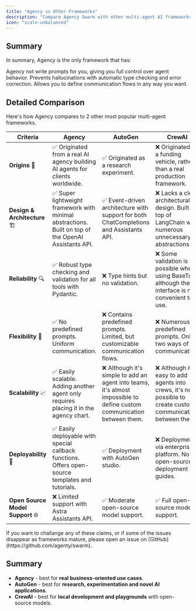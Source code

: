 ```yaml
---
title: "Agency vs Other Frameworks"
description: "Compare Agency Swarm with other multi-agent AI frameworks."
icon: "scale-unbalanced"
---
```


## Summary

In summary, Agency is the only framework that has:

<CardGroup cols={3}>
  <Card title="No Predefined Prompts" icon="message-code">
    Agency  not write prompts for you, giving you full control over agent behavior.
  </Card>
  <Card title="Automatic Error Correction" icon="shield-check">
    Prevents hallucinations with automatic type checking and error correction.
  </Card>
  <Card title="Uniform Communication Flows" icon="diagram-project">
    Allows you to define communication flows in any way you want.
  </Card>
</CardGroup>

## Detailed Comparison

Here's how Agency compares to 2 other most popular multi-agent frameworks.

| **Criteria**                       | **Agency**                                                                                                                                            | **AutoGen**                                                                                                             | **CrewAI**                                                                                                                  |
| ---------------------------------- | ----------------------------------------------------------------------------------------------------------------------------------------------------------- | ----------------------------------------------------------------------------------------------------------------------- | --------------------------------------------------------------------------------------------------------------------------- |
| **Origins** 🏁                     | ✅ Originated from a real AI agency building AI agents for clients worldwide.                                                                                | ✅ Originated as a research experiment.                                                                                  | ❌ Originated as a funding vehicle, rather than a real production framework.                                                     |
| **Design & Architecture** 🏗️      | ✅ Super lightweight framework with minimal abstractions. Built on top of the OpenAI Assistants API.                                                         | ✅ Event-driven architecture with support for both ChatCompletions and Assistants API.                                   | ❌ Lacks a clear architectural design. Built on top of LangChain with numerous unnecessary abstractions.                    |
| **Reliability** 🔍                 | ✅ Robust type checking and validation for all tools with Pydantic.                                                                                           | ❌ Type hints but no validation.                                                                                         | ❌ Some validation is possible when using BaseTool, although the interface is not convenient to use.                         |
| **Flexibility** 🔄                 | ✅ No predefined prompts. Uniform communication.                                                                                                             | ❌ Contains predefined prompts. Limited, but customizable communication flows.                                           | ❌ Numerous predefined prompts. Only two ways of communication.                                                             |
| **Scalability** 📈                | ✅ Easily scalable. Adding another agent only requires placing it in the agency chart.                                                                        | ❌ Although it's simple to add an agent into teams, it's almost impossible to define custom communication between them. | ❌ Although it's easy to add agents into crews, it's not possible to create custom communication between them.               |
| **Deployability** 🚀               | ✅ Easily deployable with special callback functions. Offers open-source templates and tutorials.                                                            | ✅ Deployment with AutoGen studio.                                                                                       | ❌ Deployment via enterprise platform. No open-source deployment guides.                                                    |
| **Open Source Model Support** 🌐   | ❌ Limited support with Astra Assistants API.                                                                                                                | ✅ Moderate open-source model support.                                                                                   | ✅ Full open-source model support.                                                                                           |

<Note>
  If you want to challange any of these claims, or if some of the issues disappear as frameworks mature, please open an issue on [GitHub](https://github.com/agenty/swarm).
</Note>

## Summary

- **Agency** - best for **real business-oriented use cases**.
- **AutoGen** - best for **research, experimentation and novel AI applications**.
- **CrewAI** - best for **local development and playgrounds** with open-source models.
